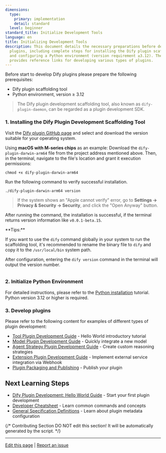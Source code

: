 ```yaml
---
dimensions:
  type:
    primary: implementation
    detail: standard
  level: beginner
standard_title: Initialize Development Tools
language: en
title: Initializing Development Tools
description: This document details the necessary preparations before developing Dify
  plugins, including complete steps for installing the Dify plugin scaffold tool (dify-plugin-daemon)
  and configuring a Python environment (version requirement ≥3.12). The document also
  provides reference links for developing various types of plugins.
---
```


Before start to develop Dify plugins please prepare the following prerequisites:

* Dify plugin scaffolding tool
* Python environment, version ≥ 3.12

> The Dify plugin development scaffolding tool, also known as `dify-plugin-daemon`, can be regarded as a plugin development SDK.

### **1. Installing the Dify Plugin Development Scaffolding Tool**

Visit the [Dify plugin GitHub page](https://github.com/langgenius/dify-plugin-daemon/releases) and select and download the version suitable for your operating system.

Using **macOS with M-series chips** as an example: Download the `dify-plugin-darwin-arm64` file from the project address mentioned above. Then, in the terminal, navigate to the file's location and grant it execution permissions:

```
chmod +x dify-plugin-darwin-arm64
```

Run the following command to verify successful installation.

```
./dify-plugin-darwin-arm64 version
```

> If the system shows an "Apple cannot verify" error, go to **Settings → Privacy & Security → Security**, and click the "Open Anyway" button.

After running the command, the installation is successful, if the terminal returns version information like `v0.0.1-beta.15`.

<Info>
**Tips:**

If you want to use the `dify` command globally in your system to run the scaffolding tool, it's recommended to rename the binary file to `dify` and copy it to the `/usr/local/bin` system path.

After configuration, entering the `dify version` command in the terminal will output the version number.

<img
src="https://assets-docs.dify.ai/2025/01/74e57a57c1ae1cc70f4a45084cbbb37e.png"
className="mx-auto"
alt=""
/>
</Info>

### **2. Initialize Python Environment**

For detailed instructions, please refer to the [Python installation](https://pythontest.com/python/installing-python-3-11/) tutorial. Python version 3.12 or higher is required.

### 3. **Develop plugins**

Please refer to the following content for examples of different types of plugin development:

- [Tool Plugin Development Guide](/plugin-dev-en/0211-getting-started-dify-tool) - Hello World introductory tutorial
- [Model Plugin Development Guide](/plugin-dev-en/0211-getting-started-new-model) - Quickly integrate a new model
- [Agent Strategy Plugin Development Guide](/plugin-dev-en/9433-agent-strategy-plugin) - Create custom reasoning strategies
- [Extension Plugin Development Guide](/plugin-dev-en/9231-extension-plugin) - Implement external service integration via Webhook
- [Plugin Packaging and Publishing](/plugin-dev-en/0321-release-overview) - Publish your plugin

## Next Learning Steps

- [Dify Plugin Development: Hello World Guide](/plugin-dev-en/0211-getting-started-dify-tool) - Start your first plugin development
- [Developer Cheatsheet](/plugin-dev-en/0131-cheatsheet) - Learn common commands and concepts
- [General Specification Definitions](/plugin-dev-en/0411-general-specifications) - Learn about plugin metadata configuration

{/*
Contributing Section
DO NOT edit this section!
It will be automatically generated by the script.
*/}

---

[Edit this page](https://github.com/langgenius/dify-docs/edit/main/plugin-dev-en/0221-initialize-development-tools.mdx) | [Report an issue](https://github.com/langgenius/dify-docs/issues/new?title=Documentation%20Issue%3A%20initialize-development-to&body=%23%23%20Issue%20Description%0A%3C%21--%20Please%20briefly%20describe%20the%20issue%20you%20found%20--%3E%0A%0A%23%23%20Page%20Link%0Ahttps%3A%2F%2Fgithub.com%2Flanggenius%2Fdify-docs%2Fblob%2Fmain%2Fplugin-dev-en%2F0221-initialize-development-tools.mdx%0A%0A%23%23%20Suggested%20Changes%0A%3C%21--%20If%20you%20have%20specific%20suggestions%20for%20changes%2C%20please%20describe%20them%20here%20--%3E%0A%0A%3C%21--%20Thank%20you%20for%20helping%20improve%20our%20documentation%21%20--%3E)

